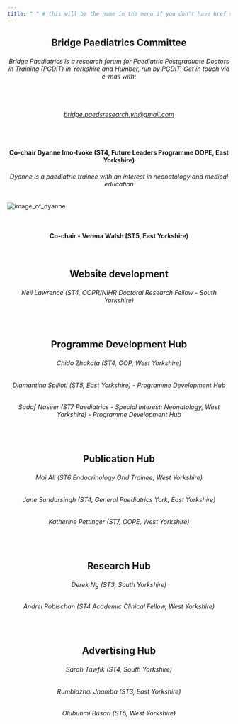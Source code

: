 ---
title: " " # this will be the name in the menu if you don't have href specified. If href is specified that takes preference
---

<h2 style="text-align: center;">

Bridge Paediatrics Committee

</h2>

<h6 style="text-align: center;">

Bridge Paediatrics is a research forum for Paediatric Postgraduate Doctors in Training (PGDiT) in Yorkshire and Humber, run by PGDiT. Get in touch via e-mail with:

</h6>

<br />

<h6 style="text-align: center;">

[bridge.paedsresearch.yh\@gmail.com](https://bridge.paedsresearch.yh@gmail.com)

</h6>

<br />

<h4 style="text-align: center;">

Co-chair Dyanne Imo-Ivoke (ST4, Future Leaders Programme OOPE, East Yorkshire)

</h4>

<h6 style="text-align: center;">

Dyanne is a paediatric trainee with an interest in neonatology and medical education

</h6>

<div class="image-container">

<img src="images/dyanne.png" alt="image_of_dyanne"/>

</div>

<br />

<h4 style="text-align: center;">

Co-chair - Verena Walsh (ST5, East Yorkshire)

</h4>

<br />

<h2 style="text-align: center;">

Website development

</h2>

<h6 style="text-align: center;">

Neil Lawrence (ST4, OOPR/NIHR Doctoral Research Fellow - South Yorkshire)

</h6>

<br />

<h2 style="text-align: center;">

Programme Development Hub

</h2>

<h6 style="text-align: center;">

Chido Zhakata (ST4, OOP, West Yorkshire)

</h6>

<h6 style="text-align: center;">

Diamantina Spilioti (ST5, East Yorkshire) - Programme Development Hub

</h6>

<h6 style="text-align: center;">

Sadaf Naseer (ST7 Paediatrics - Special Interest: Neonatology, West Yorkshire) - Programme Development Hub

</h6>

<br />

<h2 style="text-align: center;">

Publication Hub

</h2>

<h6 style="text-align: center;">

Mai Ali (ST6 Endocrinology Grid Trainee, West Yorkshire)

</h6>

<h6 style="text-align: center;">

Jane Sundarsingh (ST4, General Paediatrics York, East Yorkshire)

</h6>

<h6 style="text-align: center;">

Katherine Pettinger (ST7, OOPE, West Yorkshire)

</h6>

<br />

<h2 style="text-align: center;">

Research Hub

</h2>

<h6 style="text-align: center;">

Derek Ng (ST3, South Yorkshire)

</h6>

<h6 style="text-align: center;">

Andrei Pobischan (ST4 Academic Clinical Fellow, West Yorkshire)

</h6>

<br />

<h2 style="text-align: center;">

Advertising Hub

</h2>

<h6 style="text-align: center;">

Sarah Tawfik (ST4, South Yorkshire)

</h6>

<h6 style="text-align: center;">

Rumbidzhai Jhamba (ST3, East Yorkshire)

</h6>

<h6 style="text-align: center;">

Olubunmi Busari (ST5, West Yorkshire)

</h6>

